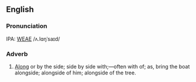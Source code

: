 ==English==
===Pronunciation===
IPA: [[WEAE]] /ʌ.lɑŋˈsaɪd/

===Adverb===
# [[Along]] or by the side; side by side with;&mdash;often with of; as, bring the boat alongside; alongside of him; alongside of the tree.

<!-- material copied from Webster's Revised Unabridged Dictionary (1913) -->